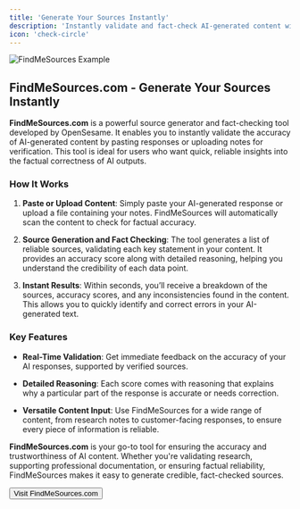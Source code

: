 ```yaml
---
title: 'Generate Your Sources Instantly'
description: 'Instantly validate and fact-check AI-generated content with FindMeSources.'
icon: 'check-circle'
---
```


<img
  src="/images/findmesources_example.png"
  alt="FindMeSources Example"
/>

## FindMeSources.com - Generate Your Sources Instantly

**FindMeSources.com** is a powerful source generator and fact-checking tool developed by OpenSesame. It enables you to instantly validate the accuracy of AI-generated content by pasting responses or uploading notes for verification. This tool is ideal for users who want quick, reliable insights into the factual correctness of AI outputs.

### How It Works

1. **Paste or Upload Content**: Simply paste your AI-generated response or upload a file containing your notes. FindMeSources will automatically scan the content to check for factual accuracy.
  
2. **Source Generation and Fact Checking**: The tool generates a list of reliable sources, validating each key statement in your content. It provides an accuracy score along with detailed reasoning, helping you understand the credibility of each data point.

3. **Instant Results**: Within seconds, you’ll receive a breakdown of the sources, accuracy scores, and any inconsistencies found in the content. This allows you to quickly identify and correct errors in your AI-generated text.

### Key Features

- **Real-Time Validation**: Get immediate feedback on the accuracy of your AI responses, supported by verified sources.
  
- **Detailed Reasoning**: Each score comes with reasoning that explains why a particular part of the response is accurate or needs correction.
  
- **Versatile Content Input**: Use FindMeSources for a wide range of content, from research notes to customer-facing responses, to ensure every piece of information is reliable.

**FindMeSources.com** is your go-to tool for ensuring the accuracy and trustworthiness of AI content. Whether you're validating research, supporting professional documentation, or ensuring factual reliability, FindMeSources makes it easy to generate credible, fact-checked sources.

<Button href="https://findmesources.com" target="_blank">
  Visit FindMeSources.com
</Button>
